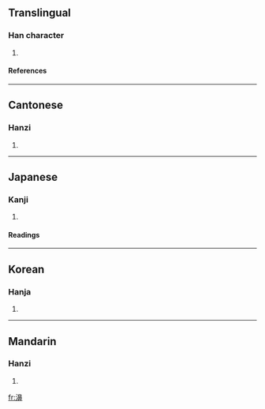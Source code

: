 ==Translingual==
===Han character===
{{Han char|rn=85|rad=水|as=14|sn=17|four=3614<sub>6</sub>|canj=水竹山中 (EHUL)}}
# {{defn|Han|sort=水14}}
====References====
{{Han ref|kx=0655.350|dkj=18496|dj=1066.080|hdz=31770.070|uh=6FDE|ud=28638|bh=ED57|bd=60759}}

----
==Cantonese==
===Hanzi===
{{yue-hanzi|jyut=|y=pei3}}
# {{defn|Cantonese}}

----
==Japanese==
===Kanji===
{{ja-kanji|grade=|rs=水14}}
# {{defn|Japanese}} 
====Readings====
{{ja-readings|on=[[ひ]] (hi), [[へい]] (hei), [[はい]] (hai), [[び]] (bi)|kun=}}

----
==Korean==
===Hanja===
{{ko-hanja|hangeul=비|eumhun=|rv=bi|mr=pi|y=pi}}
# {{defn|Korean}}

----
==Mandarin==
===Hanzi===
{{cmn-hanzi|pin=[[pì]] ([[pi4]])|wg=p'i<sup>4</sup>}}
# {{defn|Mandarin}}

[[fr:濞]]